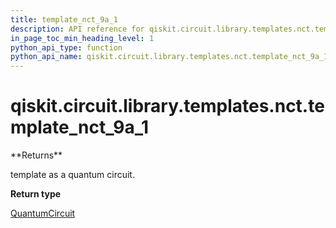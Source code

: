 ```yaml
---
title: template_nct_9a_1
description: API reference for qiskit.circuit.library.templates.nct.template_nct_9a_1
in_page_toc_min_heading_level: 1
python_api_type: function
python_api_name: qiskit.circuit.library.templates.nct.template_nct_9a_1
---
```


# qiskit.circuit.library.templates.nct.template\_nct\_9a\_1

<Function id="qiskit.circuit.library.templates.nct.template_nct_9a_1" isDedicatedPage={true} github="https://github.com/qiskit/qiskit/tree/stable/0.22/qiskit/circuit/library/templates/nct/template_nct_9a_1.py" signature="template_nct_9a_1()">
  **Returns**

  template as a quantum circuit.

  **Return type**

  [QuantumCircuit](qiskit.circuit.QuantumCircuit "qiskit.circuit.QuantumCircuit")
</Function>

